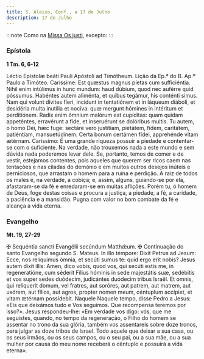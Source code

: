 ```yaml
---
title: S. Aleixo, Conf., a 17 de Julho
description: 17 de Julho
---
```


:::note
Como na [Missa Os justi](/missal/comum/14confessoresnaopontifices1), excepto:
:::

### Epístola

**1 Tm. 6, 6-12**

<div class="side-by-side not-content">
  <span>Léctio Epístolæ beáti Pauli Apóstoli ad Timótheum.</span>
  <span>Lição da Ep.ª do B. Ap.º Paulo a Timóteo.</span>
  <span>
    Caríssime: Est quæstus magnus píetas cum sufficiéntia. Nihil enim intúlimus
    in hunc mundum: haud dúbium, quod nec auférre quid póssumus. Habéntes autem
    aliménta, et quibus tegámur, his conténti simus. Nam qui volunt dívites
    fíeri, incídunt in tentatiónem et in láqueum diáboli, et desidéria multa
    inutília et nocíva: quæ mergunt hómines in intéritum et perditiónem. Radix
    enim ómnium malórum est cupíditas: quam quidam appeténtes, erravérunt a
    fide, et inseruérunt se dolóribus multis. Tu autem, o homo Dei, hæc fuge:
    sectáre vero justítiam, pietátem, fidem, caritátem, patiéntiam,
    mansuetúdinem. Certa bonum certámen fídei, apprehénde vitam ætérnam.
  </span>
  <span>
    Caríssimo: É uma grande riqueza possuir a piedade e contentar-se com o
    suficiente. Na verdade, não trouxemos nada a este mundo e sem dúvida nada
    poderemos levar dele. Se, portanto, temos de comer e de vestir, estejamos
    contentes, pois aqueles que querem ser ricos caem nas tentações e nas
    ciladas do demónio e em muitos outros desejos inúteis e perniciosos, que
    arrastam o homem para a ruína e perdição. A raiz de todos os males é, na
    verdade, a cobiça; e, assim, alguns, guiando-se por ela, afastaram-se da fé
    e enredaram-se em muitas aflições. Porém tu, ó homem de Deus, foge destas
    coisas e procura a justiça, a piedade, a fé, a caridade, a paciência e a
    mansidão. Pugna com valor no bom combate da fé e alcança a vida eterna.
  </span>
</div>

### Evangelho

**Mt. 19, 27-29**

<div class="side-by-side not-content">
  <span>
    <span class="text-red-500">✠</span> Sequéntia sancti Evangélii secúndum
    Matthǽum.
  </span>
  <span>
    <span class="text-red-500">✠</span> Continuação do santo Evangelho segundo
    S. Mateus.
  </span>
  <span>
    In illo témpore: Dixit Petrus ad Jesum: Ecce, nos relíquimus ómnia, et
    secúti sumus te: quid ergo erit nobis? Jesus autem dixit illis: Amen, dico
    vobis, quod vos, qui secúti estis me, in regeneratióne, cum séderit Fílius
    hóminis in sede majestátis suæ, sedébitis et vos super sedes duódecim,
    judicántes duódecim tribus Israël. Et omnis, qui relíquerit domum, vel
    fratres, aut soróres, aut patrem, aut matrem, aut uxórem, aut fílios, aut
    agros, propter nomen meum, céntuplum accípiet, et vitam ætérnam possidebit.
  </span>
  <span>
    Naquele Naquele tempo, disse Pedro a Jesus: «Eis que deixámos tudo e Vos
    seguimos. Que recompensa teremos por isso?». Jesus respondeu-lhe: «Em
    verdade vos digo: vós, que me seguistes, quando, no tempo da regeneração, o
    Filho do homem se assentar no trono da sua glória, também vos assentareis
    sobre doze tronos, para julgar as doze tribos de Israel. Todo aquele que
    deixar a sua casa, ou os seus irmãos, ou os seus campos, ou o seu pai, ou a
    sua mãe, ou a sua mulher por causa do meu nome receberá o cêntuplo e
    possuirá a vida eterna».
  </span>
</div>
